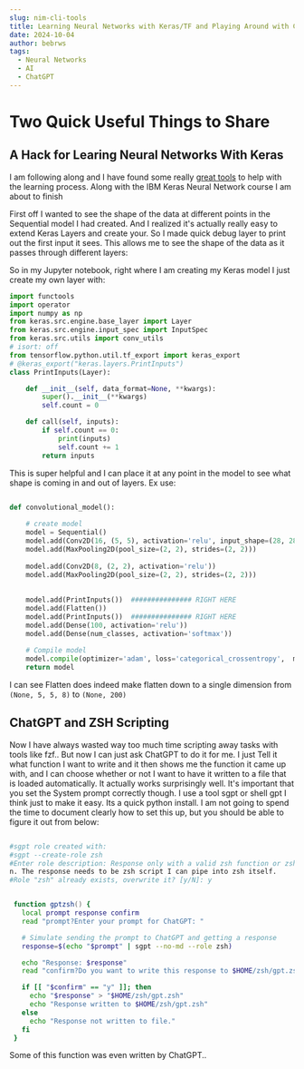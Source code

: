 ```yaml
---
slug: nim-cli-tools
title: Learning Neural Networks with Keras/TF and Playing Around with ChatGPT
date: 2024-10-04
author: bebrws
tags:
  - Neural Networks
  - AI
  - ChatGPT
---
```


# Two Quick Useful Things to Share

## A Hack for Learing Neural Networks With Keras 
I am following along and I have found some really [great tools](https://github.com/paulgavrikov/visualkeras) to help with the learning process. 
Along with the IBM Keras Neural Network course I am about to finish

First off I wanted to see the shape of the data at different points in the Sequential model I had created.
And I realized it's actually really easy to extend Keras Layers and create your. So I made quick debug layer to print out the first input it sees.
This allows me to see the shape of the data as it passes through different layers:

So in my Jupyter notebook, right where I am creating my Keras model I just create my own layer with:

```python
import functools
import operator
import numpy as np
from keras.src.engine.base_layer import Layer
from keras.src.engine.input_spec import InputSpec
from keras.src.utils import conv_utils
# isort: off
from tensorflow.python.util.tf_export import keras_export
# @keras_export("keras.layers.PrintInputs")
class PrintInputs(Layer):

    def __init__(self, data_format=None, **kwargs):
        super().__init__(**kwargs)
        self.count = 0

    def call(self, inputs):
        if self.count == 0:
            print(inputs)
            self.count += 1
        return inputs

```

This is super helpful and I can place it at any point in the model to see what shape is coming in and out of layers. Ex use:

```python

def convolutional_model():
    
    # create model
    model = Sequential()
    model.add(Conv2D(16, (5, 5), activation='relu', input_shape=(28, 28, 1)))
    model.add(MaxPooling2D(pool_size=(2, 2), strides=(2, 2)))
    
    model.add(Conv2D(8, (2, 2), activation='relu'))
    model.add(MaxPooling2D(pool_size=(2, 2), strides=(2, 2)))
    
    
    model.add(PrintInputs())  ############### RIGHT HERE 
    model.add(Flatten())
    model.add(PrintInputs())  ############### RIGHT HERE 
    model.add(Dense(100, activation='relu'))
    model.add(Dense(num_classes, activation='softmax'))
    
    # Compile model
    model.compile(optimizer='adam', loss='categorical_crossentropy',  metrics=['accuracy'])
    return model

```

I can see Flatten does indeed make flatten down to a single dimension from `(None, 5, 5, 8)` to `(None, 200)`


## ChatGPT and ZSH Scripting

Now I have always wasted way too much time scripting away tasks with tools like fzf.. But now I can just ask ChatGPT to do it for me.
I just Tell it what function I want to write and it then shows me the function it came up with, and I can choose whether or not I want to have it written to a file that is loaded automatically.
It actually works surprisingly well. It's important that you set the System prompt correctly though. I use a tool sgpt or shell gpt I think just to make it easy. Its a quick python install.
I am not going to spend the time to document clearly how to set this up, but you should be able to figure it out from below:

```ZSH

#sgpt role created with:
#sgpt --create-role zsh
#Enter role description: Response only with a valid zsh function or zsh alias that can be added to a zshrc file to complete my request. Do not surround this script with any markdow
n. The response needs to be zsh script I can pipe into zsh itself.
#Role "zsh" already exists, overwrite it? [y/N]: y


 function gptzsh() {
   local prompt response confirm
   read "prompt?Enter your prompt for ChatGPT: "

   # Simulate sending the prompt to ChatGPT and getting a response
   response=$(echo "$prompt" | sgpt --no-md --role zsh)

   echo "Response: $response"
   read "confirm?Do you want to write this response to $HOME/zsh/gpt.zsh? (y/n): "

   if [[ "$confirm" == "y" ]]; then
     echo "$response" > "$HOME/zsh/gpt.zsh"
     echo "Response written to $HOME/zsh/gpt.zsh"
   else
     echo "Response not written to file."
   fi
 }

```

Some of this function was even written by ChatGPT.. 